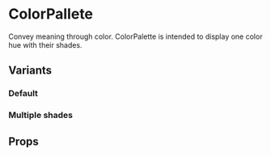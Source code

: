 
# ColorPallete

Convey meaning through color. ColorPalette is intended to display one color hue with their shades.

## Variants

### Default

<Preview>
  <ColorPallete name="primary" color="#ff5722" />
</Preview>

### Multiple shades

<Preview>
  <ColorPallete
    name="error"
    color={{
      '300': '#ff6b6b',
      '500': '#fa5252',
    }}
  />
</Preview>

## Props

<ComponentDocs title="<ColorPallete />" component={ColorPallete} />
